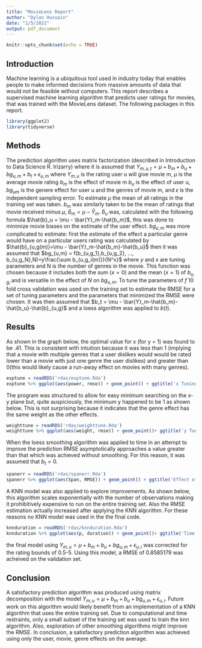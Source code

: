 ```yaml
---
title: "MovieLens Report"
author: "Dylon Hussain"
date: "1/5/2022"
output: pdf_document
---
```


```r
knitr::opts_chunk$set(echo = TRUE)
```
## Introduction
Machine learning is a ubiquitous tool used in industry today that enables people to make informed decisions from massive amounts of data that would not be feasible without computers. This report describes a supervised machine learning algorithm that predicts user ratings for movies, that was trained with the MovieLens dataset. The following packages in this report.
```r
library(ggplot2)
library(tidyverse)
```

## Methods
The prediction algorithm uses matrix factorization (described in Introduction to Data Science R. Irizarry) where it is assumed that
$Y_{m,u,t} = \mu + b_m + b_u + bg_{u,m} + b_t + \epsilon_{u,m}$ where $Y_{m,u}$ is the  rating user u will give movie m, $\mu$ is the average movie rating $b_m$ is the effect of movie m $b_u$ is the effect of user u, $bg_{um}$ is the genere effect for user u and the genres of movie m, and $\epsilon$ is the independent sampling error. To estimate $\mu$ the mean of all ratings in the training set was taken. $b_m$ was similarly taken to be the mean of ratings that movie received minus $\mu$, $\hat{b}_m = \mu - \bar{Y}_m$. $\hat{b}_u$ was, calculated with the following formula $\hat{b}_u =  \mu - \bar{Y}_m-\hat{b_m}$, this was done to minimize movie biases on the estimate of the user effect. $bg_{u,m}$ was more complicated to estimate: first the estimate of the effect a particular genre would have on a particular users rating was calculated by $\hat{b}_{u,g(m)}=\mu - \bar{Y}_m-\hat{b_m}-\hat{b_u}$ then it was assumed that $bg_{u,m} = f(b_{u,g_1},b_{u,g_2}, ..., b_{u,g_N},N)=y\frac{\sum b_{u,g_i(m)}}{N^x}$ where $y$ and $x$ are tuning parameters and N is the number of genres in the movie. This function was chosen because it includes both the sum ($x = 0$) and the mean ($x = 1$) of $b_{u,g_i}$ and is versatile in the effect of $N$ on $bg_{u,m}$. To tune the parameters of $f$ 10 fold cross validation was used on the training set to estimate the RMSE for a set of tuning parameters and the parameters that minimized the RMSE were chosen. It was then assumed that $b_t = \mu - \bar{Y}_m-\hat{b_m}-\hat{b_u}-\hat{b}_{u,g}$ and a loess algorithm was applied to $b(t)$.



## Results

As shown in the graph below, the optimal value for x (for y = 1) was found to be .41. This is consistent with intuition because it was less than 1 (implying that a movie with multiple genres that a user dislikes would would be rated lower than a movie with just one genre the user dislikes) and greater than 0(this would likely cause a run-away effect on movies with many genres).

```r
exptune = readRDS('rdas/exptune.Rda')
exptune %>% ggplot(aes(power, rmse)) + geom_point() + ggtitle('x Tuning Results')+ xlab('x') + ylab('RMSE')
```
The program was structured to allow for easy minimum searching on the x-y plane but, quite auspiciously, the minimum y happened to be 1 as shown below. This is not surprising because it indicates that the genre effect has the same weight as the other effects. 

```r
weighttune = readRDS('rdas/weighttune.Rda')
weighttune %>% ggplot(aes(weight, rmse)) + geom_point()+ ggtitle('y Tuning Results') + xlab('y') + ylab('RMSE')
```

When the loess smoothing algorithm was applied to time in an attempt to improve the prediction RMSE asymptotically approaches a value greater than that which was achieved without smoothing. For this reason, it was assumed that $b_t=0$.

```r
spanerr = readRDS('rdas/spanerr.Rda')
spanerr %>% ggplot(aes(Span, RMSE)) + geom_point() + ggtitle('Effect of Span on RMSE')
```

A KNN model was also applied to explore improvements. As shown below, this algorithm scales exponentially with the number of observations making it prohibitively expensive to run on the entire training set. Also the RMSE estimation actually increased after applying the KNN algorithm. For these reasons no KNN model was used in the the final code.

```r
knnduration = readRDS('rdas/knnduration.Rda')
knnduration %>% ggplot(aes(p, duration)) + geom_point()+ ggtitle('Time Required to Fit KNN Model to Subsets')+ xlab('Fraction of Training Set') + ylab('Duration (s)')
```
the final model using $Y_{m,u} = \mu + b_m + b_u + bg_{u,m} + \epsilon_{u,i}$ was corrected for the rating bounds of 0.5-5. Using this model, a RMSE of 0.8585179 was acheived on the validation set. 

## Conclusion
A satisfactory prediction algorithm was produced using matrix decomposition with the model $Y_{m,u} = \mu + b_m + b_u + bg_{u,m} + \epsilon_{u,i}$. Future work on this  algorithm would likely benefit from an implementation of a KNN algorithm that uses the entire training set. Due to computational and time restraints, only a small subset of the training set was used to train the knn algorithm. Also, exploration of other smoothing algorithms might improve the RMSE. In conclusion, a satisfactory prediction algorithm was achieved using only the user, movie, genre effects on the average. 
